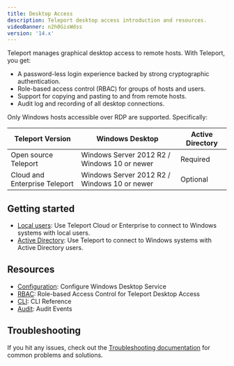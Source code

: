 ```yaml
---
title: Desktop Access
description: Teleport desktop access introduction and resources.
videoBanner: n2h0GisWdss
version: '14.x'
---
```


Teleport manages graphical desktop access to remote hosts. With Teleport, you
get:

- A password-less login experience backed by strong cryptographic
  authentication.
- Role-based access control (RBAC) for groups of hosts and users.
- Support for copying and pasting to and from remote hosts.
- Audit log and recording of all desktop connections.

<Note>
  Only Windows hosts accessible over RDP are supported. Specifically:

  | Teleport Version              | Windows Desktop                              | Active Directory |
  | ----------------------------- | -------------------------------------------- | ---------------- |
  | Open source Teleport          | Windows Server 2012 R2 / Windows 10 or newer | Required         |
  | Cloud and Enterprise Teleport | Windows Server 2012 R2 / Windows 10 or newer | Optional         |
</Note>

## Getting started

- [Local users](/ver/14.x/desktop-access/getting-started): Use Teleport Cloud or Enterprise to connect to Windows systems with local users.
- [Active Directory](/ver/14.x/desktop-access/active-directory): Use Teleport to connect to Windows systems with Active Directory users.

## Resources

- [Configuration](/ver/14.x/desktop-access/reference/configuration): Configure Windows Desktop Service
- [RBAC](/ver/14.x/desktop-access/rbac): Role-based Access Control for Teleport Desktop Access
- [CLI](/ver/14.x/desktop-access/reference/cli): CLI Reference
- [Audit](/ver/14.x/desktop-access/reference/audit): Audit Events

## Troubleshooting

If you hit any issues, check out the [Troubleshooting documentation](/ver/14.x/desktop-access/troubleshooting)
for common problems and solutions.
